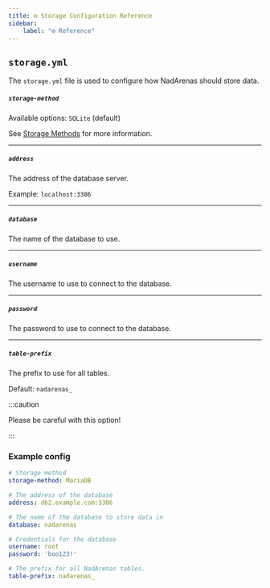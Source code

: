 ```yaml
---
title: ⚙️ Storage Configuration Reference
sidebar:
    label: "⚙️ Reference"
---
```



## `storage.yml`

The `storage.yml` file is used to configure how NadArenas should store data.  

##### `storage-method`

Available options: `SQLite` (default)

See [Storage Methods](/configuration/storage/storage-methods) for more information.

---

##### `address`

The address of the database server.

Example: `localhost:3306`

---

##### `database`

The name of the database to use.

---

##### `username`

The username to use to connect to the database.

---

##### `password`

The password to use to connect to the database.

---

##### `table-prefix`

The prefix to use for all tables.

Default: `nadarenas_`

:::caution

Please be careful with this option!

:::

### Example config

```yaml title="storage.yml"
# Storage method
storage-method: MariaDB

# The address of the database
address: db2.example.com:3306

# The name of the database to store data in
database: nadarenas

# Credentials for the database
username: root
password: 'boo123!'

# The prefix for all NadArenas tables.
table-prefix: nadarenas_
```